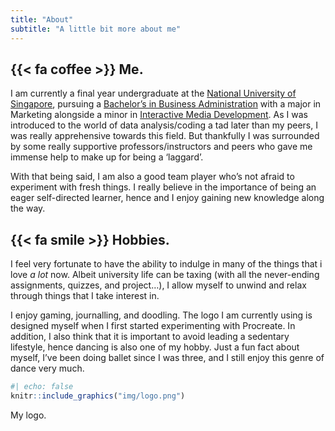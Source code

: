 ```yaml
---
title: "About"
subtitle: "A little bit more about me"
---
```


## {{< fa coffee >}} Me.

I am currently a final year undergraduate at the [National University of Singapore](https://nus.edu.sg/), pursuing a [Bachelor's in Business Administration](https://bba.nus.edu.sg/) with a major in Marketing alongside a minor in [Interactive Media Development](https://fass.nus.edu.sg/cnm/undergraduate-minor-imd/). As I was introduced to the world of data analysis/coding a tad later than my peers, I was really apprehensive towards this field. But thankfully I was surrounded by some really supportive professors/instructors and peers who gave me immense help to make up for being a 'laggard'.

With that being said, I am also a good team player who's not afraid to experiment with fresh things. I really believe in the importance of being an eager self-directed learner, hence and I enjoy gaining new knowledge along the way.

## {{< fa smile >}} Hobbies.

I feel very fortunate to have the ability to indulge in many of the things that i love *a lot* now. Albeit university life can be taxing (with all the never-ending assignments, quizzes, and project...), I allow myself to unwind and relax through things that I take interest in.

I enjoy gaming, journalling, and doodling. The logo I am currently using is designed myself when I first started experimenting with Procreate. In addition, I also think that it is important to avoid leading a sedentary lifestyle, hence dancing is also one of my hobby. Just a fun fact about myself, I've been doing ballet since I was three, and I still enjoy this genre of dance very much.

::: column-margin
```r
#| echo: false
knitr::include_graphics("img/logo.png")
```

::: {.extra-small-text .dark-gray-text .topbr}
My logo.
:::
:::
